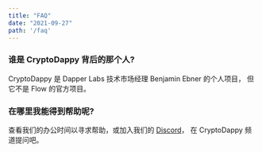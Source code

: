 ```yaml
---
title: "FAQ"
date: "2021-09-27"
path: '/faq'
---
```


### 谁是 CryptoDappy 背后的那个人?

CryptoDappy 是 Dapper Labs 技术市场经理 Benjamin Ebner 的个人项目，
但它不是 Flow 的官方项目。

### 在哪里我能得到帮助呢?

查看我们的办公时间以寻求帮助，或加入我们的 [Discord](https://discord.com/channels/613813861610684416/751491594989076502)，
在 CryptoDappy 频道提问吧。